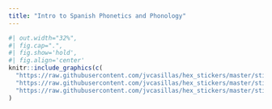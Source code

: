```yaml
---
title: "Intro to Spanish Phonetics and Phonology"
---
```


```r
#| out.width="32%", 
#| fig.cap=".",
#| fig.show='hold', 
#| fig.align='center'
knitr::include_graphics(c(
  "https://raw.githubusercontent.com/jvcasillas/hex_stickers/master/stickers/intro_phonetics.png", 
  "https://raw.githubusercontent.com/jvcasillas/hex_stickers/master/stickers/intro_phonetics_mat.png", 
  "https://raw.githubusercontent.com/jvcasillas/hex_stickers/master/stickers/intro_phonetics_grad.png")
)
```

